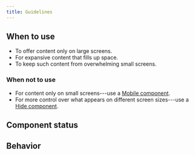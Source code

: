 ```yaml
---
title: Guidelines
---
```



<ReactExample name="Desktop" />

## When to use

- To offer content only on large screens.
- For expansive content that fills up space.
- To keep such content from overwhelming small screens.

### When not to use

- For content only on small screens---use a [Mobile component](/components/responsive/mobile/).
- For more control over what appears on different screen sizes---use a
  [Hide component](/components/responsive/hide/).

## Component status

<ComponentStatus component="Desktop" />

## Behavior

<ResponsiveSimilarContentSnippet />

<ResponsiveDontHideEssentialSnippet />
